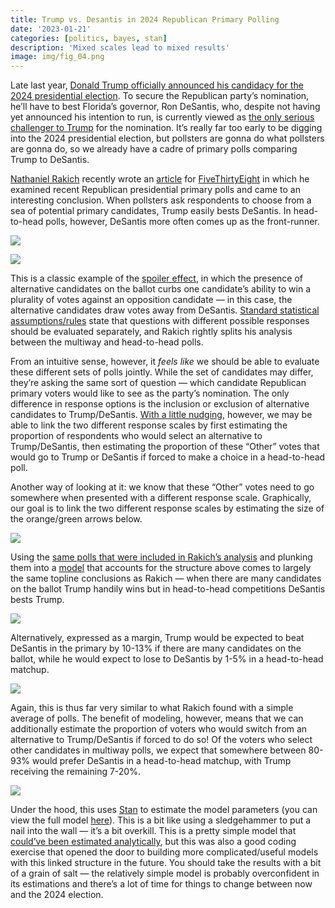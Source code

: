 ```yaml
---
title: Trump vs. Desantis in 2024 Republican Primary Polling
date: '2023-01-21'
categories: [politics, bayes, stan]
description: 'Mixed scales lead to mixed results'
image: img/fig_04.png
---
```


Late last year, [Donald Trump officially announced his candidacy for the 2024 presidential election](https://www.cnbc.com/2022/11/15/trump-news-trump-launches-2024-presidential-campaign-in-a-bid-to-seize-early-momentum.html). To secure the Republican party's nomination, he'll have to best Florida's governor, Ron DeSantis, who, despite not having yet announced his intention to run, is currently viewed as [the only serious challenger to Trump](https://morningconsult.com/2024-gop-primary-election-tracker/) for the nomination.  It's really far too early to be digging into the 2024 presidential election, but pollsters are gonna do what pollsters are gonna do, so we already have a cadre of primary polls comparing Trump to DeSantis. 

[Nathaniel Rakich](https://twitter.com/baseballot) recently wrote an [article](https://fivethirtyeight.com/features/desantis-is-polling-well-against-trump-as-long-as-no-one-else-runs/) for [FiveThirtyEight](https://fivethirtyeight.com/) in which he examined recent Republican presidential primary polls and came to an interesting conclusion. When pollsters ask respondents to choose from a sea of potential primary candidates, Trump easily bests DeSantis. In head-to-head polls, however, DeSantis more often comes up as the front-runner.

![](img/fte_multi.png)

![](img/fte_h2h.png)

This is a classic example of the [spoiler effect](https://en.wikipedia.org/wiki/Vote_splitting#:~:text=The%20spoiler%20effect%20is%20the,both%20or%20several%20to%20win.), in which the presence of alternative candidates on the ballot curbs one candidate's ability to win a plurality of votes against an opposition candidate --- in this case, the alternative candidates draw votes away from DeSantis. [Standard statistical assumptions/rules](https://en.wikipedia.org/wiki/Independence_of_irrelevant_alternatives#:~:text=The%20independence%20of%20irrelevant%20alternatives,different%20connotation%20in%20several%20contexts.) state that questions with different possible responses should be evaluated separately, and Rakich rightly splits his analysis between the multiway and head-to-head polls. 

From an intuitive sense, however, it *feels like* we should be able to evaluate these different sets of polls jointly. While the set of candidates may differ, they're asking the same sort of question --- which candidate Republican primary voters would like to see as the party's nomination. The only difference in response options is the inclusion or exclusion of alternative candidates to Trump/DeSantis. [With a little nudging](https://stats.stackexchange.com/questions/602542/multinomial-categorical-models-with-a-variable-number-of-outcomes/602548#602548), however, we may be able to link the two different response scales by first estimating the proportion of respondents who would select an alternative to Trump/DeSantis, then estimating the proportion of these "Other" votes that would go to Trump or DeSantis if forced to make a choice in a head-to-head poll. 

Another way of looking at it: we know that these "Other" votes need to go somewhere when presented with a different response scale. Graphically, our goal is to link the two different response scales by estimating the size of the orange/green arrows below.

![](img/fig_01.png)

Using the [same polls that were included in Rakich's analysis](https://github.com/fivethirtyeight/data/tree/master/polls) and plunking them into a [model](https://github.com/markjrieke/thedatadiary.net/blob/master/content/blog/2023-01-21-trump-vs-desantis-in-2024-republican-primary-polling/scripts/primary_poll_model.stan) that accounts for the structure above comes to largely the same topline conclusions as Rakich --- when there are many candidates on the ballot Trump handily wins but in head-to-head competitions DeSantis bests Trump.

![](img/fig_02.png)

Alternatively, expressed as a margin, Trump would be expected to beat DeSantis in the primary by 10-13% if there are many candidates on the ballot, while he would expect to lose to DeSantis by 1-5% in a head-to-head matchup.

![](img/fig_03.png)

Again, this is thus far very similar to what Rakich found with a simple average of polls. The benefit of modeling, however, means that we can additionally estimate the proportion of voters who would switch from an alternative to Trump/DeSantis if forced to do so! Of the voters who select other candidates in multiway polls, we expect that somewhere between 80-93% would prefer DeSantis in a head-to-head matchup, with Trump receiving the remaining 7-20%.

![](img/fig_04.png)

Under the hood, this uses [Stan](https://mc-stan.org/) to estimate the model parameters (you can view the full model [here](https://github.com/markjrieke/thedatadiary.net/blob/master/posts/2023-01-21-trump-vs-desantis-in-2024-republican-primary-polling/scripts/primary_poll_model.stan)). This is a bit like using a sledgehammer to put a nail into the wall --- it's a bit overkill. This is a pretty simple model that [could've been estimated analytically](https://github.com/markjrieke/thedatadiary.net/blob/master/posts/2023-01-21-trump-vs-desantis-in-2024-republican-primary-polling/scripts/analytical_est.xlsx), but this was also a good coding exercise that opened the door to building more complicated/useful models with this linked structure in the future. You should take the results with a bit of a grain of salt --- the relatively simple model is probably overconfident in its estimations and there's a lot of time for things to change between now and the 2024 election. 




